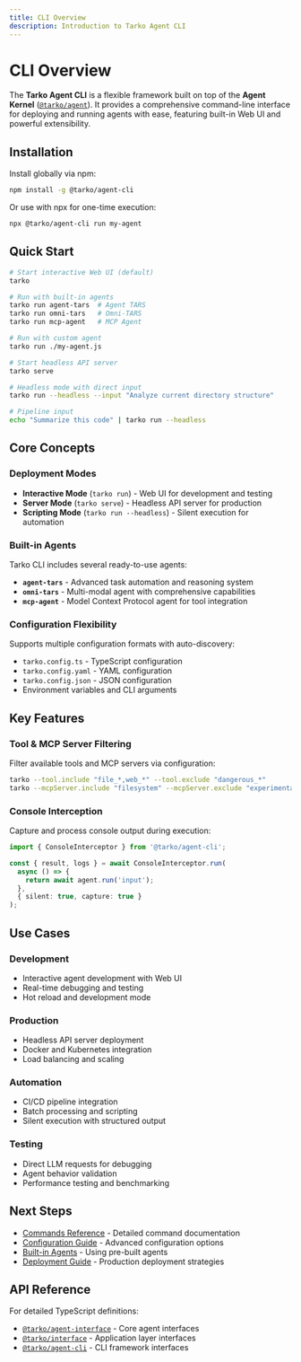 ```yaml
---
title: CLI Overview
description: Introduction to Tarko Agent CLI
---
```


# CLI Overview

The **Tarko Agent CLI** is a flexible framework built on top of the **Agent Kernel** ([`@tarko/agent`](https://www.npmjs.com/package/@tarko/agent)). It provides a comprehensive command-line interface for deploying and running agents with ease, featuring built-in Web UI and powerful extensibility.

## Installation

Install globally via npm:

```bash
npm install -g @tarko/agent-cli
```

Or use with npx for one-time execution:

```bash
npx @tarko/agent-cli run my-agent
```

## Quick Start

```bash
# Start interactive Web UI (default)
tarko

# Run with built-in agents
tarko run agent-tars  # Agent TARS
tarko run omni-tars   # Omni-TARS
tarko run mcp-agent   # MCP Agent

# Run with custom agent
tarko run ./my-agent.js

# Start headless API server
tarko serve

# Headless mode with direct input
tarko run --headless --input "Analyze current directory structure"

# Pipeline input
echo "Summarize this code" | tarko run --headless
```

## Core Concepts

### Deployment Modes

- **Interactive Mode** (`tarko run`) - Web UI for development and testing
- **Server Mode** (`tarko serve`) - Headless API server for production
- **Scripting Mode** (`tarko run --headless`) - Silent execution for automation

### Built-in Agents

Tarko CLI includes several ready-to-use agents:

- **`agent-tars`** - Advanced task automation and reasoning system
- **`omni-tars`** - Multi-modal agent with comprehensive capabilities
- **`mcp-agent`** - Model Context Protocol agent for tool integration

### Configuration Flexibility

Supports multiple configuration formats with auto-discovery:
- `tarko.config.ts` - TypeScript configuration
- `tarko.config.yaml` - YAML configuration
- `tarko.config.json` - JSON configuration
- Environment variables and CLI arguments

## Key Features

### Tool & MCP Server Filtering

Filter available tools and MCP servers via configuration:

```bash
tarko --tool.include "file_*,web_*" --tool.exclude "dangerous_*"
tarko --mcpServer.include "filesystem" --mcpServer.exclude "experimental_*"
```

### Console Interception

Capture and process console output during execution:

```typescript
import { ConsoleInterceptor } from '@tarko/agent-cli';

const { result, logs } = await ConsoleInterceptor.run(
  async () => {
    return await agent.run('input');
  },
  { silent: true, capture: true }
);
```

## Use Cases

### Development
- Interactive agent development with Web UI
- Real-time debugging and testing
- Hot reload and development mode

### Production
- Headless API server deployment
- Docker and Kubernetes integration
- Load balancing and scaling

### Automation
- CI/CD pipeline integration
- Batch processing and scripting
- Silent execution with structured output

### Testing
- Direct LLM requests for debugging
- Agent behavior validation
- Performance testing and benchmarking

## Next Steps

- [Commands Reference](/guide/cli/commands) - Detailed command documentation
- [Configuration Guide](/guide/cli/configuration) - Advanced configuration options
- [Built-in Agents](/guide/cli/built-in-agents) - Using pre-built agents
- [Deployment Guide](/guide/deployment/cli) - Production deployment strategies

## API Reference

For detailed TypeScript definitions:

- [`@tarko/agent-interface`](https://www.npmjs.com/package/@tarko/agent-interface) - Core agent interfaces
- [`@tarko/interface`](https://www.npmjs.com/package/@tarko/interface) - Application layer interfaces
- [`@tarko/agent-cli`](https://www.npmjs.com/package/@tarko/agent-cli) - CLI framework interfaces
